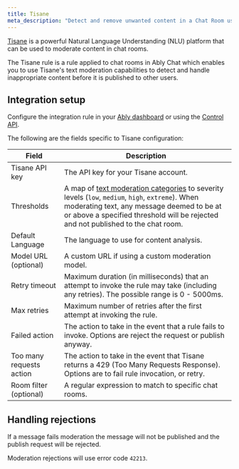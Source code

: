 ```yaml
---
title: Tisane
meta_description: "Detect and remove unwanted content in a Chat Room using Tisane AI."
---
```


[Tisane](https://tisane.ai/) is a powerful Natural Language Understanding (NLU) platform that can be used to moderate content in chat rooms.

The Tisane rule is a rule applied to chat rooms in Ably Chat which enables you to use Tisane's text moderation capabilities to detect and handle inappropriate content before it is published to other users.

## Integration setup <a id="setup"/>

Configure the integration rule in your [Ably dashboard](https://ably.com/accounts/any/apps/any/integrations) or using the [Control API](/docs/account/control-api).

The following are the fields specific to Tisane configuration:

| Field | Description |
| ----- | ----------- |
| Tisane API key | The API key for your Tisane account. |
| Thresholds | A map of [text moderation categories](https://docs.tisane.ai/apis/tisane-api-response-guide#supported-types) to severity levels (`low`, `medium`, `high`, `extreme`). When moderating text, any message deemed to be at or above a specified threshold will be rejected and not published to the chat room. |
| Default Language | The language to use for content analysis. |
| Model URL (optional) | A custom URL if using a custom moderation model. |
| Retry timeout | Maximum duration (in milliseconds) that an attempt to invoke the rule may take (including any retries). The possible range is 0 - 5000ms. |
| Max retries | Maximum number of retries after the first attempt at invoking the rule. |
| Failed action | The action to take in the event that a rule fails to invoke. Options are reject the request or publish anyway. |
| Too many requests action | The action to take in the event that Tisane returns a 429 (Too Many Requests Response). Options are to fail rule invocation, or retry. |
| Room filter (optional) | A regular expression to match to specific chat rooms. |

## Handling rejections <a id="rejections"/>

If a message fails moderation the message will not be published and the publish request will be rejected.

Moderation rejections will use error code `42213`.
